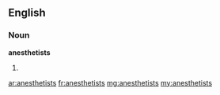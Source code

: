 ==English==

===Noun===
'''anesthetists'''

# {{plural of|anesthetist}}

[[ar:anesthetists]]
[[fr:anesthetists]]
[[mg:anesthetists]]
[[my:anesthetists]]
